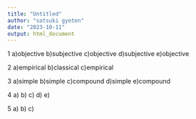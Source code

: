 ```yaml
---
title: "Untitled"
author: "satsuki gyoten"
date: "2023-10-11"
output: html_document
---
```


1
a)objective
b)subjective
c)objective
d)subjective
e)objective

2
a)empirical
b)classical
c)empirical

3
a)simple
b)simple
c)compound
d)simple
e)compound

4
a)
b)
c)
d)
e)

5
a)
b)
c)